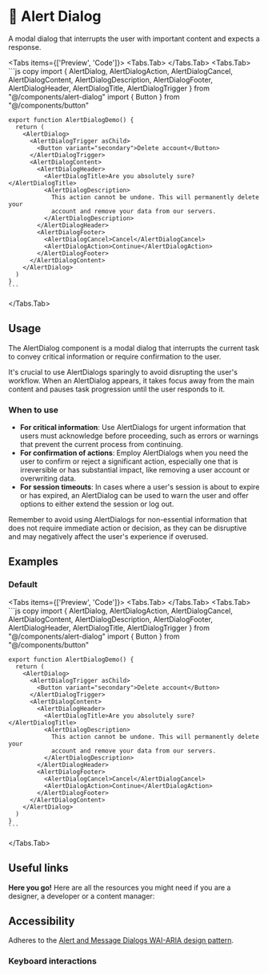 
# 💠 Alert Dialog

A modal dialog that interrupts the user with important content and expects a response.

<Tabs items={['Preview', 'Code']}>
  <Tabs.Tab>
    <AlertDialogPreview />
  </Tabs.Tab>
  <Tabs.Tab>
    ```js copy 
    import { AlertDialog, AlertDialogAction, AlertDialogCancel, AlertDialogContent, AlertDialogDescription, AlertDialogFooter, AlertDialogHeader, AlertDialogTitle, AlertDialogTrigger } from "@/components/alert-dialog"
    import { Button } from "@/components/button"
  
    export function AlertDialogDemo() {
      return (
        <AlertDialog>
          <AlertDialogTrigger asChild>
            <Button variant="secondary">Delete account</Button>
          </AlertDialogTrigger>
          <AlertDialogContent>
            <AlertDialogHeader>
              <AlertDialogTitle>Are you absolutely sure?</AlertDialogTitle>
              <AlertDialogDescription>
                This action cannot be undone. This will permanently delete your
                account and remove your data from our servers.
              </AlertDialogDescription>
            </AlertDialogHeader>
            <AlertDialogFooter>
              <AlertDialogCancel>Cancel</AlertDialogCancel>
              <AlertDialogAction>Continue</AlertDialogAction>
            </AlertDialogFooter>
          </AlertDialogContent>
        </AlertDialog>
      )
    }
    ```
  </Tabs.Tab>
</Tabs>


## Usage

The AlertDialog component is a modal dialog that interrupts the current task to convey critical information or require confirmation to the user. 

It's crucial to use AlertDialogs sparingly to avoid disrupting the user's workflow. When an AlertDialog appears, it takes focus away from the main content and pauses task progression until the user responds to it.


### When to use
- **For critical information**: Use AlertDialogs for urgent information that users must acknowledge before proceeding, such as errors or warnings that prevent the current process from continuing.
- **For confirmation of actions**: Employ AlertDialogs when you need the user to confirm or reject a significant action, especially one that is irreversible or has substantial impact, like removing a user account or overwriting data.
- **For session timeouts**: In cases where a user's session is about to expire or has expired, an AlertDialog can be used to warn the user and offer options to either extend the session or log out.

Remember to avoid using AlertDialogs for non-essential information that does not require immediate action or decision, as they can be disruptive and may negatively affect the user's experience if overused.


## Examples

### Default
<Tabs items={['Preview', 'Code']}>
  <Tabs.Tab>
    <AlertDialogDefault />
  </Tabs.Tab>
  <Tabs.Tab>
    ```js copy 
    import { AlertDialog, AlertDialogAction, AlertDialogCancel, AlertDialogContent, AlertDialogDescription, AlertDialogFooter, AlertDialogHeader, AlertDialogTitle, AlertDialogTrigger } from "@/components/alert-dialog"
    import { Button } from "@/components/button"
  
    export function AlertDialogDemo() {
      return (
        <AlertDialog>
          <AlertDialogTrigger asChild>
            <Button variant="secondary">Delete account</Button>
          </AlertDialogTrigger>
          <AlertDialogContent>
            <AlertDialogHeader>
              <AlertDialogTitle>Are you absolutely sure?</AlertDialogTitle>
              <AlertDialogDescription>
                This action cannot be undone. This will permanently delete your
                account and remove your data from our servers.
              </AlertDialogDescription>
            </AlertDialogHeader>
            <AlertDialogFooter>
              <AlertDialogCancel>Cancel</AlertDialogCancel>
              <AlertDialogAction>Continue</AlertDialogAction>
            </AlertDialogFooter>
          </AlertDialogContent>
        </AlertDialog>
      )
    }
    ```
  </Tabs.Tab>
</Tabs>


## Useful links

**Here you go!** Here are all the resources you might need if you are a designer, a developer or a content manager:

<Cards className='mt-8'>
  <Card
    title="🤖 Storybook"
    href="https://main--653e613f4feb85c1b6467ba7.chromatic.com/?path=/docs/components-alertdialog--documentation"
  />
  <Card
    title="🪄 Figma"
    href="https://www.figma.com/file/acdO58jx9zgGfkKu6htrx2/%F0%9F%94%B5-Fusillo-Design-System?type=design&node-id=482%3A9166&mode=design&t=F5zgbD2phu8xvUpj-1"
  />
</Cards>  


## Accessibility

Adheres to the [Alert and Message Dialogs WAI-ARIA design pattern](https://www.w3.org/WAI/ARIA/apg/patterns/alertdialog/).

### Keyboard interactions

<AlertDialogAccessibility />

